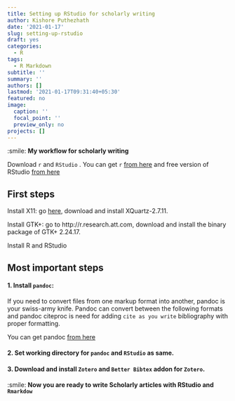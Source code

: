 ```yaml
---
title: Setting up RStudio for scholarly writing
author: Kishore Puthezhath
date: '2021-01-17'
slug: setting-up-rstudio
draft: yes
categories:
  - R
tags:
  - R Markdown
subtitle: ''
summary: ''
authors: []
lastmod: '2021-01-17T09:31:40+05:30'
featured: no
image:
  caption: ''
  focal_point: ''
  preview_only: no
projects: []
---
```


:smile: **My workflow for scholarly writing**


Download `r` and `RStudio` . You can get `r` [from here](https://cloud.r-project.org) and free version of RStudio [from here](https://rstudio.com/products/rstudio/download/)

## First steps

Install X11: go [here](https://www.xquartz.org/), download and install XQuartz-2.7.11.  

Install GTK+: go to http://r.research.att.com, download and install the binary package of GTK+ 2.24.17.  

Install R and RStudio

## Most important steps

#### 1. Install `pandoc`:
If you need to convert files from one markup format into another, pandoc is your swiss-army knife. Pandoc can convert between the following formats and pandoc citeproc is need for adding `cite as you write` bibliography with proper formatting. 

You can get pandoc [from here](https://pandoc.org/installing.html)

#### 2. Set working directory for `pandoc` and `RStudio` as same.

#### 3. Download and install `Zotero` and `Better Bibtex` addon for `Zotero`.

:smile: **Now you are ready to write Scholarly articles with RStudio and `Rmarkdow`**